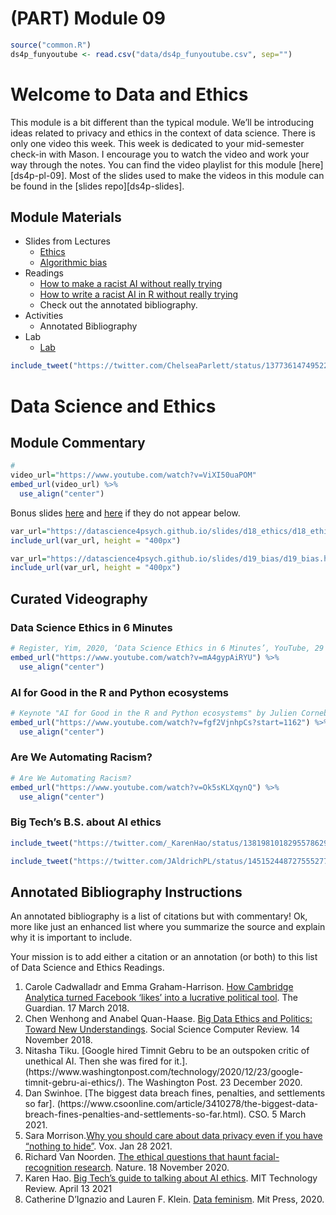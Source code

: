 # (PART) Module 09 {-}

```r
source("common.R")
ds4p_funyoutube <- read.csv("data/ds4p_funyoutube.csv", sep="")
```

# Welcome to Data and Ethics

This module is a bit different than the typical module. We'll be introducing ideas related to privacy and ethics in the context of data science. There is only one video this week. This week is dedicated to your mid-semester check-in with Mason. I encourage you to watch the video and work your way through the notes. You can find the video playlist for this module [here][ds4p-pl-09]. Most of the slides used to make the videos in this module can be found in the [slides repo][ds4p-slides].


## Module Materials

* Slides from Lectures
  * [Ethics](https://datascience4psych.github.io/slides/d18_ethics/d18_ethics.html)
  * [Algorithmic bias](https://datascience4psych.github.io/slides/d19_bias/d19_bias.html) 
* Readings
	* [How to make a racist AI without really trying](https://blog.conceptnet.io/posts/2017/how-to-make-a-racist-ai-without-really-trying/)
	* [How to write a racist AI in R without really trying](https://notstatschat.rbind.io/2018/09/27/how-to-write-a-racist-ai-in-r-without-really-trying/)
	* Check out the annotated bibliography.
* Activities
  * Annotated Bibliography
* Lab
  * [Lab](#lab09)




```r
include_tweet("https://twitter.com/ChelseaParlett/status/1377361474952200194")
```

# Data Science and Ethics

## Module Commentary

```r
# 
video_url="https://www.youtube.com/watch?v=ViXI50uaPOM"
embed_url(video_url) %>%
  use_align("center")
```

Bonus slides  [here](https://datascience4psych.github.io/slides/d18_ethics/d18_ethics.html) and [here](https://datascience4psych.github.io/slides/d19_bias/d19_bias.html)  if they do not appear below.

```r
var_url="https://datascience4psych.github.io/slides/d18_ethics/d18_ethics.html"
include_url(var_url, height = "400px")
```

```r
var_url="https://datascience4psych.github.io/slides/d19_bias/d19_bias.html"
include_url(var_url, height = "400px")
```



## Curated Videography

### Data Science Ethics in 6 Minutes

```r
# Register, Yim, 2020, ‘Data Science Ethics in 6 Minutes’, YouTube, 29 December, https://youtu.be/mA4gypAiRYU.
embed_url("https://www.youtube.com/watch?v=mA4gypAiRYU") %>%
  use_align("center")
```

### AI for Good in the R and Python ecosystems
```r
# Keynote "AI for Good in the R and Python ecosystems" by Julien Cornebise
embed_url("https://www.youtube.com/watch?v=fgf2VjnhpCs?start=1162") %>%
  use_align("center")
```

### Are We Automating Racism?
```r
# Are We Automating Racism?
embed_url("https://www.youtube.com/watch?v=Ok5sKLXqynQ") %>%
  use_align("center")
```

### Big Tech's B.S. about AI ethics

```r
include_tweet("https://twitter.com/_KarenHao/status/1381981018295578629")

include_tweet("https://twitter.com/JAldrichPL/status/1451524487275552775")
```

## Annotated Bibliography Instructions

An annotated bibliography is a list of citations but with commentary! Ok, more like just an enhanced list where you summarize the source and explain why it is important to include.

Your mission is to add either a citation or an annotation (or both) to this list of Data Science and Ethics Readings. 

1. Carole Cadwalladr and Emma Graham-Harrison. [How Cambridge Analytica turned Facebook ‘likes’ into a lucrative political tool](https://www.theguardian.com/technology/2018/mar/17/facebook-cambridge-analytica-kogan-data-algorithm). The Guardian. 17 March 2018.
2. Chen Wenhong and Anabel Quan-Haase. [Big Data Ethics and Politics: Toward New Understandings](https://journals.sagepub.com/doi/full/10.1177/0894439318810734). Social Science Computer Review. 14 November 2018.
3. Nitasha Tiku. [Google hired Timnit Gebru to be an outspoken critic of unethical AI. Then she was fired for it.]. (https://www.washingtonpost.com/technology/2020/12/23/google-timnit-gebru-ai-ethics/). The Washington Post. 23 December 2020. 
4. Dan Swinhoe. [The biggest data breach fines, penalties, and settlements so far]. (https://www.csoonline.com/article/3410278/the-biggest-data-breach-fines-penalties-and-settlements-so-far.html). CSO.  5 March 2021.
5. Sara Morrison.[Why you should care about data privacy even if you have “nothing to hide”](https://www.vox.com/recode/22250897/facebook-data-privacy-collection-algorithms-extremism). Vox. Jan 28 2021.
6. Richard Van Noorden. [The ethical questions that haunt facial-recognition research](https://www.nature.com/articles/d41586-020-03187-3). Nature. 18 November 2020.
7. Karen Hao. [Big Tech's guide to talking about AI ethics](https://www.technologyreview.com/2021/04/13/1022568/big-tech-ai-ethics-guide/). MIT Technology Review. April 13 2021
8. Catherine D'Ignazio and Lauren F. Klein. [Data feminism](https://mitpressonpubpub.mitpress.mit.edu/data-feminism). Mit Press, 2020.

